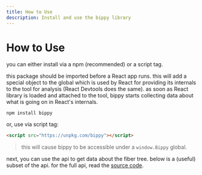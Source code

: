 ```yaml
---
title: How to Use
description: Install and use the bippy library
---
```


# How to Use

you can either install via a npm (recommended) or a script tag.

this package should be imported before a React app runs. this will add a special object to the global which is used by React for providing its internals to the tool for analysis (React Devtools does the same). as soon as React library is loaded and attached to the tool, bippy starts collecting data about what is going on in React's internals.

```shell
npm install bippy
```

or, use via script tag:

```html
<script src="https://unpkg.com/bippy"></script>
```

> this will cause bippy to be accessible under a `window.Bippy` global.

next, you can use the api to get data about the fiber tree. below is a (useful) subset of the api. for the full api, read the [source code](https://github.com/aidenybai/bippy/blob/main/src/core.ts).

